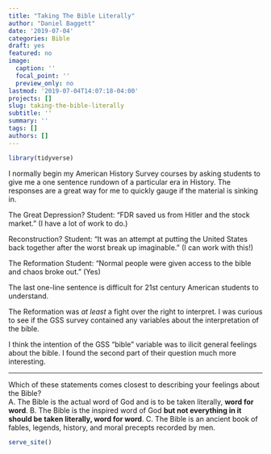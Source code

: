```yaml
---
title: "Taking The Bible Literally"
author: "Daniel Baggett"
date: '2019-07-04'
categories: Bible
draft: yes
featured: no
image:
  caption: ''
  focal_point: ''
  preview_only: no
lastmod: '2019-07-04T14:07:18-04:00'
projects: []
slug: taking-the-bible-literally
subtitle: ''
summary: ''
tags: []
authors: []
---
```


```r
library(tidyverse)
```

I normally begin my American History Survey courses by asking students to give me a one sentence rundown of a particular era in History. The responses are a great way for me to quickly gauge if the material is sinking in. 

The Great Depression?
Student: "FDR saved us from Hitler and the stock market." (I have a lot of work to do.)

Reconstruction?
Student: "It was an attempt at putting the United States back together after the worst break up imaginable." (I can work with this!)

The Reformation
Student: "Normal people were given access to the bible and chaos broke out." (Yes)

The last one-line sentence is difficult for 21st century American students to understand.  

The Reformation was *at least* a fight over the right to interpret. I was curious to see if the GSS survey contained any variables about the interpretation of the bible. 

I think the intention of the GSS "bible" variable was to ilicit general feelings about the bible. I found the second part of their question much more interesting. 

***
Which of these statements comes closest to describing your feelings about the Bible?  
A. The Bible is the actual word of God and is to be taken literally, **word for word**.
B. The Bible is the inspired word of God **but not everything in it should be taken literally, word for word**.
C. The Bible is an ancient book of fables, legends, history, and moral precepts recorded by men.

```r
serve_site()
```






